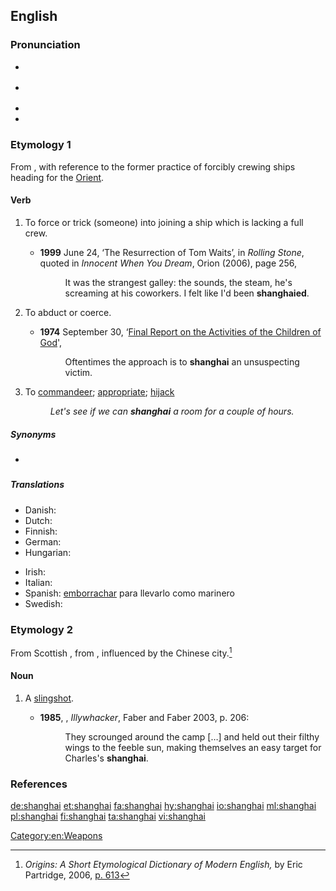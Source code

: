 {{also|Shanghai|Shanghái|shānghài|Shanghaï|Shànghǎi|Shang-hai}}
==English==
{{was wotd|2008|April|23}}

===Pronunciation===
* {{a|RP}} {{IPA|/ˌʃæŋˈhaɪ/|lang=en}}
* {{a|GA}} {{IPA|/ˈʃæŋ.haɪ/|/ˌʃæŋˈhaɪ/|lang=en}}
* {{audio|en-us-shanghai.ogg|Audio (US)|lang=en}}
* {{rhymes|aɪ|lang=en}}

===Etymology 1===
From {{etyl|zh|en}} {{m|zh|上海||Shanghai|tr=Shànghǎi}}, with reference to the former practice of forcibly crewing ships heading for the [[Orient]].

====Verb====
{{en-verb}}

# {{lb|en|transitive}} To force or trick (someone) into joining a ship which is lacking a full crew.
#* '''1999''' June 24, ‘The Resurrection of Tom Waits’, in ''Rolling Stone'', quoted in ''Innocent When You Dream'', Orion (2006), page 256,
#*: It was the strangest galley: the sounds, the steam, he's screaming at his coworkers. I felt like I'd been '''shanghaied'''.
# {{lb|en|transitive}} To abduct or coerce.
#* '''1974''' September 30, ‘[http://www.xfamily.org/index.php/Final_Report_on_the_Activities_of_the_Children_of_God#4._Attitude_Toward_Education Final Report on the Activities of the Children of God]',
#*: Oftentimes the approach is to '''shanghai''' an unsuspecting victim.
# {{lb|en|transitive}} To [[commandeer]]; [[appropriate]]; [[hijack]]
#: ''Let's see if we can '''shanghai''' a room for a couple of hours.''

=====Synonyms=====
* {{sense|force or trick someone into joining a ship; abduct or coerce}} {{l|en|press-gang}}

=====Translations=====
{{trans-top|to force or trick into joining a ship}}
* Danish: {{t|da|shanghaje}}
* Dutch: {{t|nl|sjanghaaien}}
* Finnish: {{t|fi|shanghaijata}}
* German: {{t+|de|schanghaien}}
* Hungarian: {{t+|hu|elrabol}}
{{trans-mid}}
* Irish: {{t|ga|shanghai-áil}}
* Italian: {{t|it|arruolare a forza}}
* Spanish: [[emborrachar]] para llevarlo como marinero
* Swedish: {{t+|sv|sjanghaja}}
{{trans-bottom}}

===Etymology 2===
From Scottish {{m|en|shangan}}, from {{etyl|gd|en}} {{m|gd|seangan}}, influenced by the Chinese city.<ref>''Origins: A Short Etymological Dictionary of Modern English,'' by Eric Partridge, 2006, [https://books.google.com/books?id=9fbpc7iyL2UC&pg=PA613&dq=%22slingshot%22+%22shanghai%22 p. 613]</ref>

====Noun====
{{en-noun}}

# {{lb|en|AU|NZ}} A [[slingshot]].
#* '''1985''', {{w|Peter Carey}}, ''Illywhacker'', Faber and Faber 2003, p. 206:
#*: They scrounged around the camp […] and held out their filthy wings to the feeble sun, making themselves an easy target for Charles's '''shanghai'''.

===References===
<references/>

[[Category:en:Weapons]]

[[de:shanghai]]
[[et:shanghai]]
[[fa:shanghai]]
[[hy:shanghai]]
[[io:shanghai]]
[[ml:shanghai]]
[[pl:shanghai]]
[[fi:shanghai]]
[[ta:shanghai]]
[[vi:shanghai]]